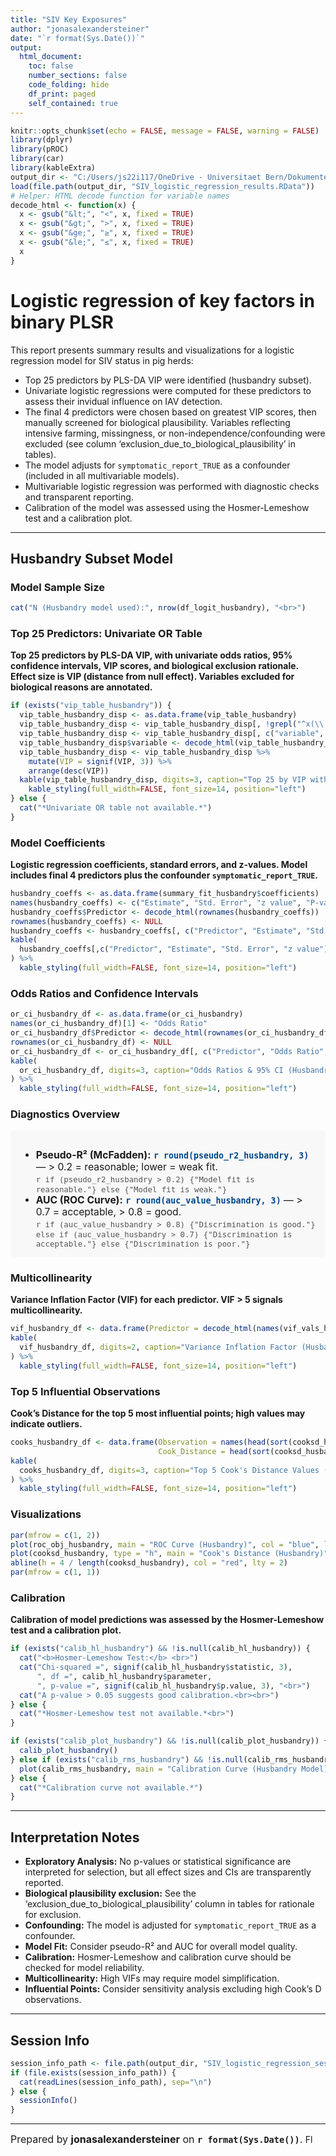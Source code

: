 ---
title: "SIV Key Exposures"
author: "jonasalexandersteiner"
date: "`r format(Sys.Date())`"
output: 
  html_document:
    toc: false
    number_sections: false
    code_folding: hide
    df_print: paged
    self_contained: true
---

```{r setup, include=FALSE}
knitr::opts_chunk$set(echo = FALSE, message = FALSE, warning = FALSE)
library(dplyr)
library(pROC)
library(car)
library(kableExtra)
output_dir <- "C:/Users/js22i117/OneDrive - Universitaet Bern/Dokumente/SIV_Projekt/Data_processing/SIV_farms/04_output"
load(file.path(output_dir, "SIV_logistic_regression_results.RData"))
# Helper: HTML decode function for variable names
decode_html <- function(x) {
  x <- gsub("&lt;", "<", x, fixed = TRUE)
  x <- gsub("&gt;", ">", x, fixed = TRUE)
  x <- gsub("&ge;", "≥", x, fixed = TRUE)
  x <- gsub("&le;", "≤", x, fixed = TRUE)
  x
}
```

# Logistic regression of key factors in binary PLSR

This report presents summary results and visualizations for a logistic regression model for SIV status in pig herds:

- Top 25 predictors by PLS-DA VIP were identified (husbandry subset).
- Univariate logistic regressions were computed for these predictors to assess their invidual influence on IAV detection.
- The final 4 predictors were chosen based on greatest VIP scores, then manually screened for biological plausibility. Variables reflecting intensive farming, missingness, or non-independence/confounding were excluded (see column 'exclusion_due_to_biological_plausibility' in tables).  
- The model adjusts for `symptomatic_report_TRUE` as a confounder (included in all multivariable models).
- Multivariable logistic regression was performed with diagnostic checks and transparent reporting.
- Calibration of the model was assessed using the Hosmer-Lemeshow test and a calibration plot.

---

## Husbandry Subset Model

### Model Sample Size

```{r results='asis'}
cat("N (Husbandry model used):", nrow(df_logit_husbandry), "<br>")
```

### Top 25 Predictors: Univariate OR Table

**Top 25 predictors by PLS-DA VIP, with univariate odds ratios, 95% confidence intervals, VIP scores, and biological exclusion rationale. Effect size is VIP (distance from null effect). Variables excluded for biological reasons are annotated.**

```{r results='asis'}
if (exists("vip_table_husbandry")) {
  vip_table_husbandry_disp <- as.data.frame(vip_table_husbandry)
  vip_table_husbandry_disp <- vip_table_husbandry_disp[, !grepl("^x(\\.{3}|…)[0-9]+$", names(vip_table_husbandry_disp))]
  vip_table_husbandry_disp <- vip_table_husbandry_disp[, c("variable", "VIP", "exclusion_due_to_biological_plausibility")]
  vip_table_husbandry_disp$variable <- decode_html(vip_table_husbandry_disp$variable)
  vip_table_husbandry_disp <- vip_table_husbandry_disp %>%
    mutate(VIP = signif(VIP, 3)) %>%
    arrange(desc(VIP))
  kable(vip_table_husbandry_disp, digits=3, caption="Top 25 by VIP with exclusion rationale", align = "l", row.names = FALSE) %>%
    kable_styling(full_width=FALSE, font_size=14, position="left")
} else {
  cat("*Univariate OR table not available.*")
}
```

### Model Coefficients

**Logistic regression coefficients, standard errors, and z-values. Model includes final 4 predictors plus the confounder `symptomatic_report_TRUE`.**

```{r results='asis'}
husbandry_coeffs <- as.data.frame(summary_fit_husbandry$coefficients)
names(husbandry_coeffs) <- c("Estimate", "Std. Error", "z value", "P-value")
husbandry_coeffs$Predictor <- decode_html(rownames(husbandry_coeffs))
rownames(husbandry_coeffs) <- NULL
husbandry_coeffs <- husbandry_coeffs[, c("Predictor", "Estimate", "Std. Error", "z value", "P-value")]
kable(
  husbandry_coeffs[,c("Predictor", "Estimate", "Std. Error", "z value")], digits = 3, caption = "Coefficients (Husbandry Model)", align = "l", row.names = FALSE
) %>%
  kable_styling(full_width=FALSE, font_size=14, position="left")
```

### Odds Ratios and Confidence Intervals

```{r results='asis'}
or_ci_husbandry_df <- as.data.frame(or_ci_husbandry)
names(or_ci_husbandry_df)[1] <- "Odds Ratio"
or_ci_husbandry_df$Predictor <- decode_html(rownames(or_ci_husbandry_df))
rownames(or_ci_husbandry_df) <- NULL
or_ci_husbandry_df <- or_ci_husbandry_df[, c("Predictor", "Odds Ratio", "2.5 %", "97.5 %")]
kable(
  or_ci_husbandry_df, digits=3, caption="Odds Ratios & 95% CI (Husbandry Model)", align = "l", row.names = FALSE
) %>%
  kable_styling(full_width=FALSE, font_size=14, position="left")
```

### Diagnostics Overview

<div style="font-size:1.12em; background:#f8f8f8; padding:14px; border-radius:8px; max-width:650px; margin-left:0;">
  <ul style="margin-bottom:0;">
    <li>
      <b>Pseudo-R² (McFadden):</b>
      <span style="color:#004488; font-weight:600;">`r round(pseudo_r2_husbandry, 3)`</span>
      &mdash; &gt; 0.2 = reasonable; lower = weak fit.<br>
      <span style="font-size:93%; color:#555;">
        `r if (pseudo_r2_husbandry > 0.2) {"Model fit is reasonable."} else {"Model fit is weak."}`
      </span>
    </li>
    <li>
      <b>AUC (ROC Curve):</b>
      <span style="color:#004488; font-weight:600;">`r round(auc_value_husbandry, 3)`</span>
      &mdash; &gt; 0.7 = acceptable, &gt; 0.8 = good.<br>
      <span style="font-size:93%; color:#555;">
        `r if (auc_value_husbandry > 0.8) {"Discrimination is good."} else if (auc_value_husbandry > 0.7) {"Discrimination is acceptable."} else {"Discrimination is poor."}`
      </span>
    </li>
  </ul>
</div>

### Multicollinearity

**Variance Inflation Factor (VIF) for each predictor. VIF > 5 signals multicollinearity.**

```{r results='asis'}
vif_husbandry_df <- data.frame(Predictor = decode_html(names(vif_vals_husbandry)), VIF = as.vector(vif_vals_husbandry))
kable(
  vif_husbandry_df, digits=2, caption="Variance Inflation Factor (Husbandry Model)", align = "l", row.names = FALSE
) %>%
  kable_styling(full_width=FALSE, font_size=14, position="left")
```

### Top 5 Influential Observations

**Cook's Distance for the top 5 most influential points; high values may indicate outliers.**

```{r results='asis'}
cooks_husbandry_df <- data.frame(Observation = names(head(sort(cooksd_husbandry, decreasing = TRUE), 5)),
                                 Cook_Distance = head(sort(cooksd_husbandry, decreasing = TRUE), 5))
kable(
  cooks_husbandry_df, digits=3, caption="Top 5 Cook's Distance Values (Husbandry Model)", align = "l", row.names = FALSE
) %>%
  kable_styling(full_width=FALSE, font_size=14, position="left")
```

### Visualizations

```{r, fig.width=10, fig.height=4}
par(mfrow = c(1, 2))
plot(roc_obj_husbandry, main = "ROC Curve (Husbandry)", col = "blue", lwd = 2)
plot(cooksd_husbandry, type = "h", main = "Cook's Distance (Husbandry)", ylab = "Cook's D", xlab = "Observation")
abline(h = 4 / length(cooksd_husbandry), col = "red", lty = 2)
par(mfrow = c(1, 1))
```

### Calibration

**Calibration of model predictions was assessed by the Hosmer-Lemeshow test and a calibration plot.**

```{r calibration, results='asis', fig.width=6, fig.height=5}
if (exists("calib_hl_husbandry") && !is.null(calib_hl_husbandry)) {
  cat("<b>Hosmer-Lemeshow Test:</b> <br>")
  cat("Chi-squared =", signif(calib_hl_husbandry$statistic, 3), 
      ", df =", calib_hl_husbandry$parameter, 
      ", p-value =", signif(calib_hl_husbandry$p.value, 3), "<br>")
  cat("A p-value > 0.05 suggests good calibration.<br><br>")
} else {
  cat("*Hosmer-Lemeshow test not available.*<br>")
}

if (exists("calib_plot_husbandry") && !is.null(calib_plot_husbandry)) {
  calib_plot_husbandry()
} else if (exists("calib_rms_husbandry") && !is.null(calib_rms_husbandry)) {
  plot(calib_rms_husbandry, main = "Calibration Curve (Husbandry Model)")
} else {
  cat("*Calibration curve not available.*")
}
```

---

## Interpretation Notes

- **Exploratory Analysis:** No p-values or statistical significance are interpreted for selection, but all effect sizes and CIs are transparently reported.  
- **Biological plausibility exclusion:** See the 'exclusion_due_to_biological_plausibility' column in tables for rationale for exclusion.  
- **Confounding:** The model is adjusted for `symptomatic_report_TRUE` as a confounder.
- **Model Fit:** Consider pseudo-R² and AUC for overall model quality.
- **Calibration:** Hosmer-Lemeshow and calibration curve should be checked for model reliability.
- **Multicollinearity:** High VIFs may require model simplification.
- **Influential Points:** Consider sensitivity analysis excluding high Cook’s D observations.

---

## Session Info

```{r session-info, echo=FALSE}
session_info_path <- file.path(output_dir, "SIV_logistic_regression_sessionInfo.txt")
if (file.exists(session_info_path)) {
  cat(readLines(session_info_path), sep="\n")
} else {
  sessionInfo()
}
```

---

<span style="font-size:16px;">
Prepared by <b>jonasalexandersteiner</b> on <b>`r format(Sys.Date())`</b>.
</span>Fl
